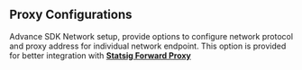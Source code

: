 ## Proxy Configurations
Advance SDK Network setup, provide options to configure network protocol and proxy address for individual network endpoint. 
This option is provided for better integration with **[Statsig Forward Proxy](https://docs.statsig.com/server/concepts/forward_proxy)** 
